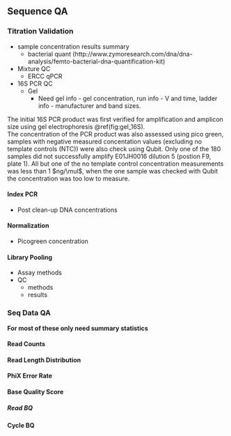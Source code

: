 ## Sequence QA

### Titration Validation 
* sample concentration results summary  
    + bacterial quant (http://www.zymoresearch.com/dna/dna-analysis/femto-bacterial-dna-quantification-kit)  
    

* Mixture QC  
    + ERCC qPCR  
* 16S PCR QC
   + Gel  
        - Need gel info - gel concentration, run info - V and time, ladder info - manufacturer and band sizes. 

The initial 16S PCR product was first verified for amplification and amplicon size using gel electrophoresis \@ref(fig:gel_16S).  
The concentration of the PCR product was also assessed using pico green, samples with negative measured concentation values (excluding no template controls (NTC)) were also check using Qubit. Only one of the 180 samples did not successfully amplify E01JH0016 dilution 5 (postion F9, plate 1).  All but one of the no template control concentration measurements was less than 1 $ng/\mul$, when the one sample was checked with Qubit the concentration was too low to measure.   

#### Index PCR  
* Post clean-up DNA concentrations

#### Normalization
* Picogreen concentration

#### Library Pooling
* Assay methods   
* QC  
    * methods  
    * results 

### Seq Data QA  
__For most of these only need summary statistics__ 

#### Read Counts   


#### Read Length Distribution 

#### PhiX Error Rate 


#### Base Quality Score 
##### Read BQ


#### Cycle BQ
